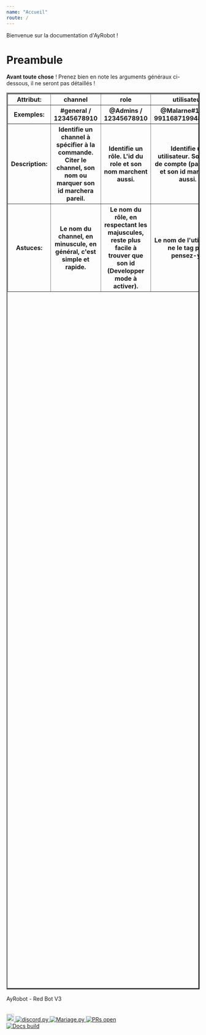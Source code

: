 ---
name: "Accueil"
route: /
---

Bienvenue sur la documentation d'AyRobot !

# Preambule

**Avant toute chose** ! Prenez bien en note les arguments généraux ci-dessous, il ne seront pas détaillés !

<table border="3px solid black" height="60%">

<tr>
<th text-align="left justify" border-width="1px" border-style="solid" border-color="black"> Attribut: </th>
<th text-align="left justify" border-width="1px" border-style="solid" border-color="black"> channel </th>
<th text-align="left justify" border-width="1px" border-style="solid" border-color="black"> role </th>
<th text-align="left justify" border-width="1px" border-style="solid" border-color="black"> utilisateur </th>
<th text-align="left justify" border-width="1px" border-style="solid" border-color="black"> id </th>
</tr>

<tr>
<th text-align="left justify" border-width="1px" border-style="solid" border-color="black" height="25%"> Exemples: </th>
<th text-align="left justify" border-width="1px" border-style="solid" border-color="black" height="25%"> #general / 12345678910 </th>
<th text-align="left justify" border-width="1px" border-style="solid" border-color="black" height="25%"> @Admins / 12345678910 </th>
<th text-align="left justify" border-width="1px" border-style="solid" border-color="black" height="25%"> @Malarne#1418 / 99116871994859520 </th>
<th text-align="left justify" border-width="1px" border-style="solid" border-color="black" height="25%"> 12345678910 </th>
</tr>

<tr>
<th text-align="left justify" border-width="1px" border-style="solid" border-color="black" height="25%"> Description: </th>
<th text-align="left justify" border-width="1px" border-style="solid" border-color="black" height="25%">Identifie un channel à spécifier à la commande. Citer le channel, son nom ou marquer son id marchera pareil.</th>
<th text-align="left justify" border-width="1px" border-style="solid" border-color="black" height="25%">Identifie un rôle. L'id du role et son nom marchent aussi.</th>
<th text-align="left justify" border-width="1px" border-style="solid" border-color="black" height="25%">Identifie un utilisateur. Son nom de compte (pas /nick) et son id marchent aussi.</th>
<th text-align="left justify" border-width="1px" border-style="solid" border-color="black" height="25%">Peut identifier n'importe quel objet discord. Ici l'id est obligatoire, pas de mention.</th>
</tr>

<tr>
<th text-align="left justify" border-width="1px" border-style="solid" border-color="black" height="25%"> Astuces: </th>
<th text-align="left justify" border-width="1px" border-style="solid" border-color="black" height="25%">Le nom du channel, en minuscule, en général, c'est simple et rapide.</th>
<th text-align="left justify" border-width="1px" border-style="solid" border-color="black" height="25%">Le nom du rôle, en respectant les majuscules, reste plus facile à trouver que son id (Developper mode à activer).</th>
<th text-align="left justify" border-width="1px" border-style="solid" border-color="black" height="25%">Le nom de l'utilisateur ne le tag pas, pensez-y !</th>
<th text-align="left justify" border-width="1px" border-style="solid" border-color="black" height="25%">Discord -> Options -> Appearance (Apparence) -> Developer mode</th>
</tr>

</table>

AyRobot \- Red Bot V3

<br />
<a href="https://discord.gg/aypierre">
    <img height="20" width="20" src="https://png.icons8.com/color/1600/discord-new-logo.png" alt="Discord server"/>
</a>

<a href="https://github.com/Rapptz/discord.py">
    <img src="https://img.shields.io/badge/discord-py-blue.svg" alt="discord.py"/>
</a>

<a href="https://discordapp.com/oauth2/authorize?client_id=353176642543419392&scope=bot">
    <img src="https://img.shields.io/badge/mariage.py-bugged-orange.svg" alt="Mariage.py"/>
</a>

<a href="http://makeapullrequest.com">
    <img src="https://img.shields.io/badge/PRs-welcome-brightgreen.svg?style=flat-square" alt="PRs open"/>
</a>
<br />
<a href="https://ayrobot.netlify.com">
    <img src="https://i.ytimg.com/vi/MwWPpLGyddY/mqdefault.jpg" alt="Docs build"/>
</a>